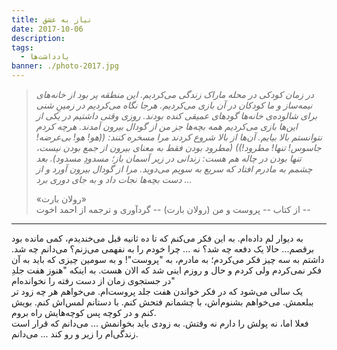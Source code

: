 ```yaml
---
title: نیاز به عشق
date: 2017-10-06
description: 
tags:
  - یادداشت‌ها
banner: ./photo-2017.jpg
---
```


> *در زمان کودکی در محله ماراک زندگی می‌کردیم. این منطقه پر بود از خانه‌های نیمه‌ساز و ما کودکان در آن بازی می‌کردیم. هر‌جا نگاه می‌کردیم در زمینِ شنی برای شالوده‌ی خانه‌ها گود‌های عمیقی کنده بودند. روزی وقتی داشتیم در یکی از این‌ها بازی می‌کردیم همه بچه‌ها جز من از گودال بیرون آمدند. هرچه کردم نتوانستم بالا بیایم. آن‌ها از بالا شروع کردند مرا مسخره کنند: ((هو! هو! بی‌عرضه! جاسوس! تنها! مطرود!)) (مطرود بودن فقط به معنای بیرون از جمع بودن نیست، تنها بودن در چاله هم هست: زندانی در زیر آسمان باز؛ مسدودِ مسدود). بعد چشمم به مادرم افتاد که سریع به سویم می‌دوید. مرا از گودال بیرون آورد و از دست بچه‌ها نجات داد و به جای دوری برد ...*
>
> «رولان بارت»\
> از کتاب -- پروست و من (رولان بارت) -- گردآوری و ترجمه از احمد اخوت --

* * * * *

به دیوار لم داده‌ام. به این فکر می‌کنم که تا ده ثانیه قبل می‌خندیدم، کمی مانده بود برقصم... حالا یک دفعه چه شد؟ نه ... چرا خودم را به نفهمی می‌زنم؟ می‌دانم چه شد. داشتم به سه چیز فکر می‌کردم؛ به مادرم، به "پروست"! و به سومین چیزی که باید به آن فکر نمی‌کردم ولی کردم و حال و روزم اینی شد که الان هست. به اینکه "هنوز هفت جلدِ در جستجوی زمان از دست رفته را نخوانده‌ام"\
یک سالی می‌شود که در فکر خواندن هفت جلد پروست‌ام. می‌خواهم هر چه زود تر ببلعمش. می‌خواهم بشنوم‌اش، با چشمانم فتحش کنم. با دستانم لمس‌اش کنم. بویش کنم و در کوچه پس کوچه‌هایش راه بروم.\
فعلا اما، نه پولش را دارم نه وقتش. به زودی باید بخوانمش ... می‌دانم که قرار است زندگی‌ام را زیر و رو کند ... می‌دانم.